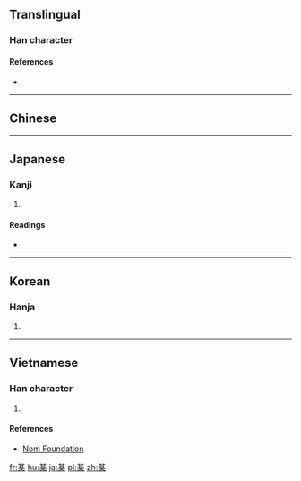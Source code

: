 {{also|棋}}
==Translingual==

===Han character===
{{Han char|rn=75|rad=木|as=08|sn=12|four=|canj=TCD|ids=⿱其木}}

====References====
* {{Han ref|kx=0532.020|dkj=14921|dj=0920.100|hdz=21224.050|uh=68CA|ud=26826}}

----

==Chinese==
{{zh-see|棋|v}}

----

==Japanese==

===Kanji===
{{ja-kanji|grade=|rs=木08}}

# {{defn|lang=ja|sort=木08}}

====Readings====
* {{ja-readings|on=[[き]] (ki), [[ぎ]] (gi)|kun=[[ご]] (go), [[ごいし]] (goishi), [[こま]] (koma)}}

----

==Korean==

===Hanja===
{{ko-hanja|hangeul=기|eumhun=|rv=gi|mr=ki|y=ki}}

# {{defn|lang=ko|sort=木08}}

----

==Vietnamese==

===Han character===
{{vi-readings|rs=木08| hanviet = [[cờ]], [[kì]]}}

# {{defn|lang=vi|sort=木08}}

====References====
*[http://nomfoundation.org/common/nom_details.php?codepoint=68ca Nom Foundation]

[[fr:棊]]
[[hu:棊]]
[[ja:棊]]
[[pl:棊]]
[[zh:棊]]